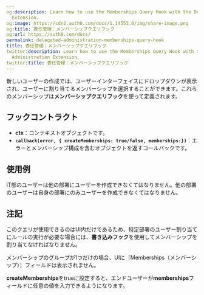 ```yaml
---
og:description: Learn how to use the Memberships Query Hook with the Delegated Administration
  Extension.
og:image: https://cdn2.auth0.com/docs/1.14553.0/img/share-image.png
og:title: 委任管理：メンバーシップクエリフック
og:url: https://auth0.com/docs/
permalink: delegated-administration-memberships-query-hook
title: 委任管理：メンバーシップクエリフック
twitter:description: Learn how to use the Memberships Query Hook with the Delegated
  Administration Extension.
twitter:title: 委任管理：メンバーシップクエリフック
---
```


新しいユーザーの作成では、ユーザーインターフェイスにドロップダウンが表示され、ユーザーに割り当てるメンバーシップを選択することができます。これらのメンバーシップは**メンバーシップクエリフック**を使って定義されます。

## フックコントラクト

* **ctx**：コンテキストオブジェクトです。
* **`callback(error, { createMemberships: true/false, memberships:})`**：エラーとメンバーシップ構成を含むオブジェクトを返すコールバックです。

## 使用例

IT部のユーザーは他の部署にユーザーを作成できなくてはなりません。他の部署のユーザーは自身の部署にのみユーザーを作成できなくてはなりません。



## 注記

このクエリが使用できるのはUI内だけであるため、特定部署のユーザー割り当てにルールの実行が必要な場合には、**書き込みフック**を使用してメンバーシップを割り当てなければなりません。

メンバーシップのグループが1つだけの場合、UIに［Memberships（メンバーシップ）］フィールドは表示されません。

**createMemberships**をtrueに設定すると、エンドユーザーが**memberships**フィールドに任意の値を入力できるようになります。